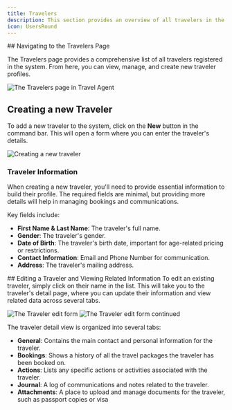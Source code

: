 ```yaml
---
title: Travelers
description: This section provides an overview of all travelers in the system, allowing you to manage and create new ones.
icon: UsersRound
---
```



<Steps>
<Step>
## Navigating to the Travelers Page

The Travelers page provides a comprehensive list of all travelers registered in the system. From here, you can view, manage, and create new traveler profiles.

![The Travelers page in Travel Agent](/images/travel-agent/travel-travelers-view.png)
</Step>
<Step>
## Creating a new Traveler
To add a new traveler to the system, click on the **New** button in the command bar. This will open a form where you can enter the traveler's details.

![Creating a new traveler](/images/travel-agent/travel-new-traveler.png)

### Traveler Information
When creating a new traveler, you'll need to provide essential information to build their profile. The required fields are minimal, but providing more details will help in managing bookings and communications.

Key fields include:
- **First Name & Last Name**: The traveler's full name.
- **Gender**: The traveler's gender.
- **Date of Birth**: The traveler's birth date, important for age-related pricing or restrictions.
- **Contact Information**: Email and Phone Number for communication.
- **Address**: The traveler's mailing address.

</Step>

<Step>
## Editing a Traveler and Viewing Related Information
To edit an existing traveler, simply click on their name in the list. This will take you to the traveler's detail page, where you can update their information and view related data across several tabs.

![The Traveler edit form](/images/travel-agent/travel-travelers-edit-john-smith.png)
![The Traveler edit form continued](/images/travel-agent/travel-travelers-edit-john-smith-2.png)

The traveler detail view is organized into several tabs:
- **General**: Contains the main contact and personal information for the traveler.
- **Bookings**: Shows a history of all the travel packages the traveler has been booked on.
- **Actions**: Lists any specific actions or activities associated with the traveler.
- **Journal**: A log of communications and notes related to the traveler.
- **Attachments**: A place to upload and manage documents for the traveler, such as passport copies or visa
</Step>

</Steps>
